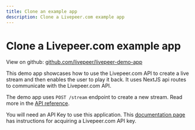 ```yaml
---
title: Clone an example app
description: Clone a Livepeer.com example app
---
```


# Clone a Livepeer.com example app

View on github: [github.com/livepeer/livepeer-demo-app](https://github.com/livepeer/livepeer-demo-app)

This demo app showcases how to use the Livepeer.com API to create a live stream and then enables the user to play it back. It uses NextJS api routes to communicate with the Livepeer.com API. 

The demo app uses `POST /stream` endpoint to create a new stream. Read more in the [API reference](/docs/api-reference/stream/post-stream).

You will need an API Key to use this application. This [documentation page](/docs/guides/start-live-streaming/api-key) has instructions for acquiring a Livepeer.com API key.